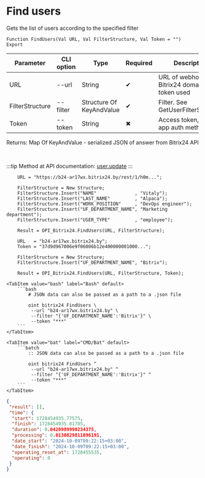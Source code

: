﻿---
sidebar_position: 6
---


# Find users
 Gets the list of users according to the specified filter



`Function FindUsers(Val URL, Val FilterStructure, Val Token = "") Export`

  | Parameter | CLI option | Type | Required | Description |
  |-|-|-|-|-|
  | URL | --url | String | &#x2714; | URL of webhook or a Bitrix24 domain, when token used |
  | FilterStructure | --filter | Structure Of KeyAndValue | &#x2714; | Filter. See GetUserFilterStructure |
  | Token | --token | String | &#x2716; | Access token, when app auth method used |

  
  Returns:  Map Of KeyAndValue - serialized JSON of answer from Bitrix24 API

<br/>

:::tip
Method at API documentation: [user.update](https://dev.1c-bitrix.ru/rest_help/users/user_update.php)
:::
<br/>



```bsl title="1C:Enterprise/OneScript code example"
    URL = "https://b24-ar17wx.bitrix24.by/rest/1/h0m...";

    FilterStructure = New Structure;
    FilterStructure.Insert("NAME"              , "Vitaly");
    FilterStructure.Insert("LAST_NAME"         , "Alpaca");
    FilterStructure.Insert("WORK_POSITION"     , "DevOps engineer");
    FilterStructure.Insert("UF_DEPARTMENT_NAME", "Marketing department");
    FilterStructure.Insert("USER_TYPE"         , "employee");

    Result = OPI_Bitrix24.FindUsers(URL, FilterStructure);

    URL   = "b24-ar17wx.bitrix24.by";
    Token = "37d9d967006e9f06006b12e400000001000...";

    FilterStructure = New Structure;
    FilterStructure.Insert("UF_DEPARTMENT_NAME", "Bitrix");

    Result = OPI_Bitrix24.FindUsers(URL, FilterStructure, Token);
```
 

 <Tabs>
  
    <TabItem value="bash" label="Bash" default>
        ```bash
            # JSON data can also be passed as a path to a .json file
            
            oint bitrix24 FindUsers \
             --url "b24-ar17wx.bitrix24.by" \
             --filter "{'UF_DEPARTMENT_NAME':'Bitrix'}" \
             --token "***"
        ```
    </TabItem>
  
    <TabItem value="bat" label="CMD/Bat" default>
        ```batch
            :: JSON data can also be passed as a path to a .json file
            
            oint bitrix24 FindUsers ^
             --url "b24-ar17wx.bitrix24.by" ^
             --filter "{'UF_DEPARTMENT_NAME':'Bitrix'}" ^
             --token "***"
        ```
    </TabItem>
</Tabs>


```json title="Result"
{
 "result": [],
 "time": {
  "start": 1728454935.77575,
  "finish": 1728454935.81785,
  "duration": 0.0420989990234375,
  "processing": 0.0130829811096191,
  "date_start": "2024-10-09T09:22:15+03:00",
  "date_finish": "2024-10-09T09:22:15+03:00",
  "operating_reset_at": 1728455535,
  "operating": 0
 }
}
```
